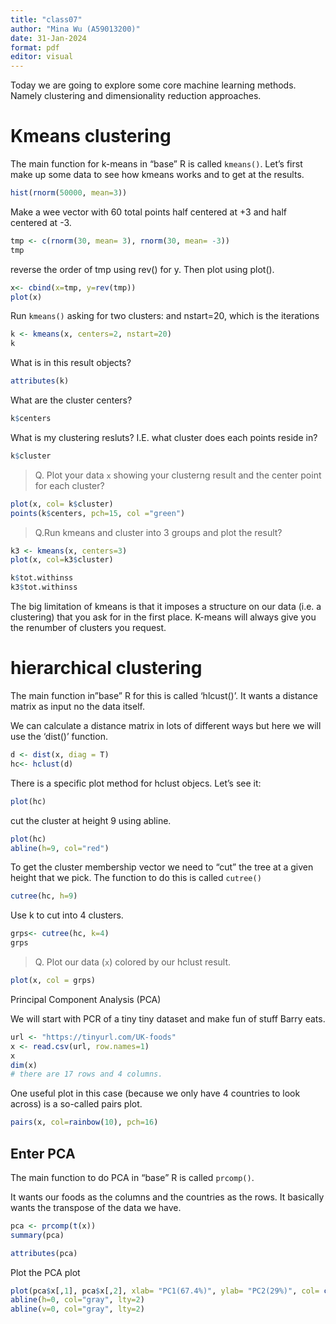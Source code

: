 ```yaml
---
title: "class07"
author: "Mina Wu (A59013200)"
date: 31-Jan-2024
format: pdf
editor: visual
---
```


Today we are going to explore some core machine learning methods. Namely clustering and dimensionality reduction approaches. 

# Kmeans clustering 

The main function for k-means in "base" R is called `kmeans()`. Let's first make up some data to see how kmeans works and to get at the results. 

```r
hist(rnorm(50000, mean=3))
```

Make a wee vector with 60 total points half centered at +3 and half centered at -3. 

```r
tmp <- c(rnorm(30, mean= 3), rnorm(30, mean= -3))
tmp
```


reverse the order of tmp using rev() for y. Then plot using plot(). 
```r

x<- cbind(x=tmp, y=rev(tmp))
plot(x)
```


Run `kmeans()` asking for two clusters: and nstart=20, which is the iterations
```r
k <- kmeans(x, centers=2, nstart=20)
k
```
What is in this result objects?

```r
attributes(k)
```

What are the cluster centers? 

```r
k$centers
```

What is my clustering resluts? I.E. what cluster does each points reside in? 
```r
k$cluster
```


> Q. Plot your data `x` showing your clusterng result and 
the center point for each cluster?

```r
plot(x, col= k$cluster)
points(k$centers, pch=15, col ="green")
```

> Q.Run kmeans and cluster into 3 groups and plot the result? 

```r
k3 <- kmeans(x, centers=3)
plot(x, col=k3$cluster)
```


```r
k$tot.withinss
k3$tot.withinss
```

The big limitation of kmeans is that it imposes a structure on our data (i.e. a clustering) that you ask for in the first place. K-means will always give you the renumber of clusters you request. 


# hierarchical clustering
The main function in"base" R for this is called 'hlcust()'. It wants a distance matrix as input no the data itself. 

We can calculate a distance matrix in lots of different ways but here we will use the 'dist()' function. 

```r
d <- dist(x, diag = T)
hc<- hclust(d)

```
There is a specific plot method for hclust objecs. Let's see it: 

```r
plot(hc)
```


cut the cluster at height 9 using abline. 
```r
plot(hc)
abline(h=9, col="red")
```
To get the cluster membership vector we need to "cut" the tree at a given height that we pick. The function to do this is called `cutree()`

```r
cutree(hc, h=9)
```

Use k to cut into 4 clusters. 
```r
grps<- cutree(hc, k=4)
grps
```


> Q. Plot our data (`x`) colored by our hclust result. 

```r
plot(x, col = grps)
```

Principal Component Analysis (PCA)

We will start with PCR of a tiny tiny dataset and make fun of stuff Barry eats. 
```r
url <- "https://tinyurl.com/UK-foods"
x <- read.csv(url, row.names=1)
x
dim(x)
# there are 17 rows and 4 columns. 
```

One useful plot in this case (because we only have 4 countries to look across) is a so-called pairs plot. 

```r
pairs(x, col=rainbow(10), pch=16)

```

## Enter PCA 

The main function to do PCA in "base" R is called `prcomp()`.

It wants our foods as the columns and the countries as the rows. It basically 
wants the transpose of the data we have. 

```r
pca <- prcomp(t(x))
summary(pca)

```


```r
attributes(pca)
```
Plot the PCA plot
```r
plot(pca$x[,1], pca$x[,2], xlab= "PC1(67.4%)", ylab= "PC2(29%)", col= c("orange", "red", "blue", "darkgreen"))
abline(h=0, col="gray", lty=2)
abline(v=0, col="gray", lty=2)
```


